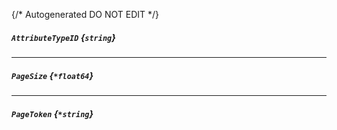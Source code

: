 {/* Autogenerated DO NOT EDIT  */}
##### `AttributeTypeID` *{`string`}*

---
##### `PageSize` *{`*float64`}*

---
##### `PageToken` *{`*string`}*


